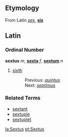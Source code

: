 ==Etymology==
From Latin ''[[sex]]'', '''[[six]]'''

==Latin==
===Ordinal Number===
'''sextus''' ''m'', '''[[sexta]]''' ''f'', '''[[sextum]]''' ''n''

# [[sixth]]
#: Previous: ''[[quintus]]''
#: Next: ''[[septimus]]''

===Related Terms===
*[[sextant]]
*[[sextuple]]
*[[sextuplet]]

[[la:Sextus]]
[[pt:Sextus]]